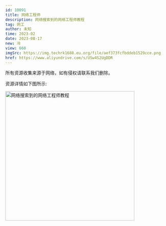 ```yaml
---
id: 10091
title: 网络工程师
description: 网络搜索到的网络工程师教程
tag: 网工
author: 未知
time: 2023-02
date: 2023-08-17
new: 冷
view: 660
imgSrc: https://img.techrk1688.eu.org/file/aef373fcfbddeb1529cce.png
href: https://www.aliyundrive.com/s/USw4S2UgDDR
---
```


<Callout type="danger">
  所有资源收集来源于网络，如有侵权请联系我们删除。
</Callout>

资源详情如下图所示:

<Image
  src="https://img.techrk1688.eu.org/file/9f92ab90540f9ef722b0f.png"
  height="404"
  width="auto"
  alt="网络搜索到的网络工程师教程"
  priority={true}
/>
